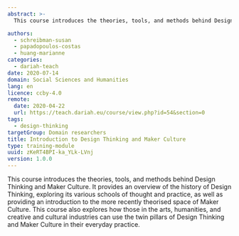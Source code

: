 ```yaml
---
abstract: >-
  This course introduces the theories, tools, and methods behind Design Thinking and Maker Culture. It provides an overview of the history of Design Thinking, exploring its various schools of thought and practice, as well as providing an introduction to the more recently theorised space of Maker Culture. This course also explores how those in the arts, humanities, and creative and cultural industries can use the twin pillars of Design Thinking and Maker Culture in their everyday practice.

authors:
  - schreibman-susan
  - papadopoulos-costas
  - huang-marianne
categories:
  - dariah-teach
date: 2020-07-14
domain: Social Sciences and Humanities
lang: en
licence: ccby-4.0
remote:
  date: 2020-04-22
  url: https://teach.dariah.eu/course/view.php?id=54&section=0
tags:
  - design-thinking
targetGroup: Domain researchers
title: Introduction to Design Thinking and Maker Culture
type: training-module
uuid: zKeRT4BPI-ka_YLk-LVnj
version: 1.0.0
---
```


This course introduces the theories, tools, and methods behind Design Thinking and Maker Culture. It provides an overview of the history of Design Thinking, exploring its various schools of thought and practice, as well as providing an introduction to the more recently theorised space of Maker Culture. This course also explores how those in the arts, humanities, and creative and cultural industries can use the twin pillars of Design Thinking and Maker Culture in their everyday practice.

<CTA
  title="Interested in learning more?"
  subtitle="Check out Introduction to Design Thinking and Maker Culture"
  url="https://teach.dariah.eu/course/view.php?id=54&section=0"
/>
